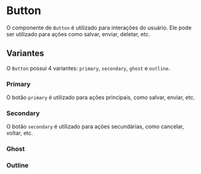 

<Meta of={ButtonStories} />

# Button

O componente de `Button` é utilizado para interações do usuário. Ele pode ser utilizado para ações como salvar, enviar, deletar, etc.

<Canvas of={ButtonStories.Primary} />

## Variantes

O `Button` possui 4 variantes: `primary`, `secondary`, `ghost` e `outline`.

### Primary

O botão `primary` é utilizado para ações principais, como salvar, enviar, etc.

<Canvas of={ButtonStories.Primary} />

### Secondary

O botão `secondary` é utilizado para ações secundárias, como cancelar, voltar, etc.

<Canvas of={ButtonStories.Secondary} />

### Ghost

<Canvas of={ButtonStories.Ghost} />

### Outline

<Canvas of={ButtonStories.Outline} />
